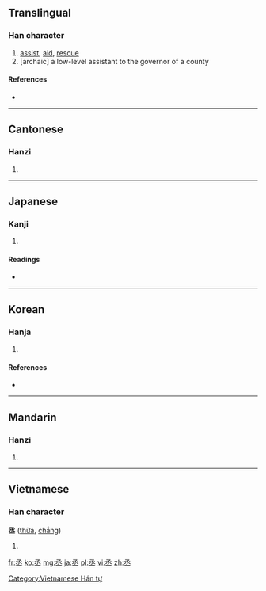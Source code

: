 ==Translingual==

===Han character===
{{Han char|rn=1|rad=一|as=05|sn=6|four=1710<sub>3</sub>|canj=弓水一 (NEM), X弓水一 (XNEM)}}

# [[assist]], [[aid]], [[rescue]]
# [archaic] a low-level assistant to the governor of a county

====References====
* {{Han ref|kx=0078.050|dkj=00040|dj=0157.010|hdz=10019.080|uh=4E1E|ud=19998|bh=A5E0|bd=42464}}

----

==Cantonese==

===Hanzi===
{{yue-hanzi|jyut=|y=sing4}}

# {{defn|lang=yue|sort=一05}}

----

==Japanese==

===Kanji===
{{ja-kanji|grade=|rs=一05}}

# {{defn|lang=ja|sort=一05}}

====Readings====
* {{ja-readings|on=[[しょう]] (shō), [[じょう]] (jō)|kun=[[すくう]] (sukuu), [[たすける]] (tasukeru)}}

----

==Korean==

===Hanja===
{{ko-hanja|hangeul=[[승]], [[증]]|rv=seung, jeung|mr=sŭng, chŭng|eumhun=[[정승]], [[나아갈]]|ehrv=jeongseung, naagal|ehmr=chǒngsǔng, naagal|ehy=}}

# {{defn|lang=ko|sort=一05}}

====References====
* {{Hanja ref|nav=10256}}

----

==Mandarin==

===Hanzi===
{{cmn-hanzi|pin=[[chéng]] ([[cheng2]])|wg=ch'eng<sup>2</sup>}}

# {{defn|lang=cmn|sort=一05}}

----

==Vietnamese==

===Han character===
'''丞''' ([[thừa]], [[chẳng]])

# {{defn|Vietnamese}}

[[Category:Vietnamese Hán tự]]

[[fr:丞]]
[[ko:丞]]
[[mg:丞]]
[[ja:丞]]
[[pl:丞]]
[[vi:丞]]
[[zh:丞]]